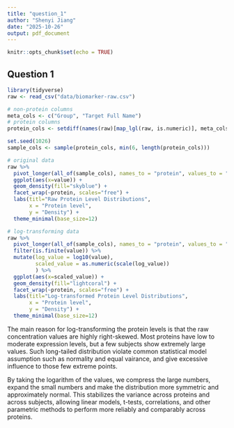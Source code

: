 ```yaml
---
title: "question_1"
author: "Shenyi Jiang"
date: "2025-10-26"
output: pdf_document
---
```


```r
knitr::opts_chunk$set(echo = TRUE)
```

## Question 1
```r
library(tidyverse)
raw <- read_csv("data/biomarker-raw.csv")
```

```r
# non-protein columns
meta_cols <- c("Group", "Target Full Name")
# protein columns
protein_cols <- setdiff(names(raw)[map_lgl(raw, is.numeric)], meta_cols)
```

```r
set.seed(1026)
sample_cols <- sample(protein_cols, min(6, length(protein_cols)))
```

```r
# original data
raw %>%
  pivot_longer(all_of(sample_cols), names_to = "protein", values_to = "value") %>%
  ggplot(aes(x=value)) +
  geom_density(fill="skyblue") +
  facet_wrap(~protein, scales="free") +
  labs(titl="Raw Protein Level Distributions", 
       x = "Protein level",
       y = "Density") +
  theme_minimal(base_size=12)
```

```r
# log-transforming data
raw %>%
  pivot_longer(all_of(sample_cols), names_to = "protein", values_to = "value") %>%
  filter(is.finite(value)) %>%
  mutate(log_value = log10(value),
         scaled_value = as.numeric(scale(log_value))
         ) %>%
  ggplot(aes(x=scaled_value)) +
  geom_density(fill="lightcoral") +
  facet_wrap(~protein, scales="free") +
  labs(titl="Log-transformed Protein Level Distributions", 
       x = "Protein level",
       y = "Density") +
  theme_minimal(base_size=12)
```

The main reason for log-transforming the protein levels is that the raw concentration values are highly right-skewed. Most proteins have low to moderate expression levels, but a few subjects show extremely large values. Such long-tailed distribution violate common statistical model assumption such as normality and equal vairance, and give excessive influence to those few extreme points.

By taking the logarithm of the values, we compress the large numbers, expand the small numbers and make the distribution more symmetric and approximately normal. This stabilizes the variance across proteins and across subjects, allowing linear models, t-tests, correlations, and other parametric methods to perform more reliably and comparably across proteins.

